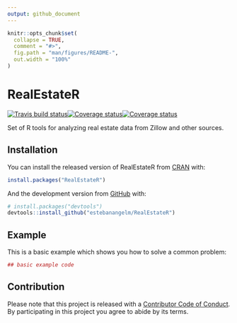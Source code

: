 ```yaml
---
output: github_document
---
```


<!-- README.md is generated from README.Rmd. Please edit that file -->

```r
knitr::opts_chunk$set(
  collapse = TRUE,
  comment = "#>",
  fig.path = "man/figures/README-",
  out.width = "100%"
)
```
# RealEstateR
[![Travis build status](https://travis-ci.org/estebanangelm/RealEstateR.svg?branch=master)](https://travis-ci.org/estebanangelm/RealEstateR)[![Coverage status](https://coveralls.io/repos/github/estebanangelm/RealEstateR/badge.svg)](https://coveralls.io/r/estebanangelm/RealEstateR?branch=master)[![Coverage status](https://codecov.io/gh/estebanangelm/RealEstateR/branch/master/graph/badge.svg)](https://codecov.io/github/estebanangelm/RealEstateR?branch=master)

Set of R tools for analyzing real estate data from Zillow and other sources.

## Installation

You can install the released version of RealEstateR from [CRAN](https://CRAN.R-project.org) with:

``` r
install.packages("RealEstateR")
```

And the development version from [GitHub](https://github.com/) with:

``` r
# install.packages("devtools")
devtools::install_github("estebanangelm/RealEstateR")
```
## Example

This is a basic example which shows you how to solve a common problem:

```r
## basic example code
```

## Contribution

Please note that this project is released with a [Contributor Code of Conduct](CODE_OF_CONDUCT.md).
By participating in this project you agree to abide by its terms.
